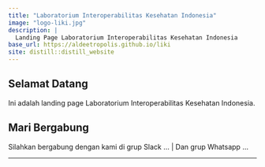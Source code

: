 ```yaml
---
title: "Laboratorium Interoperabilitas Kesehatan Indonesia"
image: "logo-liki.jpg"
description: |  
  Landing Page Laboratorium Interoperabilitas Kesehatan Indonesia
base_url: https://aldeetropolis.github.io/liki
site: distill::distill_website
---
```


## Selamat Datang
 
Ini adalah landing page Laboratorium Interoperabilitas Kesehatan Indonesia.

## Mari Bergabung

Silahkan bergabung dengan kami di grup Slack ... |
Dan grup Whatsapp ...

***
